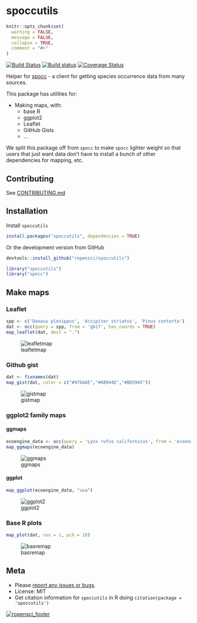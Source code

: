 spoccutils
==========

```r
knitr::opts_chunk$set(
  warning = FALSE,
  message = FALSE,
  collapse = TRUE,
  comment = "#>"
)
```

[![Build Status](https://api.travis-ci.org/ropensci/spoccutils.png)](https://travis-ci.org/ropensci/spoccutils)
[![Build status](https://ci.appveyor.com/api/projects/status/3tyojycmeqmj2pcw?svg=true)](https://ci.appveyor.com/project/sckott/spoccutils)
[![Coverage Status](https://coveralls.io/repos/ropensci/spoccutils/badge.svg)](https://coveralls.io/r/ropensci/spoccutils)

Helper for [spocc](https://github.com/ropensci/spocc) - a client for getting species occurrence data from many sources.

This package has utilities for:

* Making maps, with:
    * base R
    * ggplot2
    * Leaflet
    * GitHub Gists
    * ...

We split this package off from `spocc` to make `spocc` lighter weight so that users that just want data don't have to install a bunch of other dependencies for mapping, etc.

## Contributing

See [CONTRIBUTING.md](CONTRIBUTING.md)

## Installation

Install `spoccutils`

```r
install.packages("spoccutils", dependencies = TRUE)
```

Or the development version from GitHub

```r
devtools::install_github("ropensci/spoccutils")
```

```r
library("spoccutils")
library("spocc")
```

## Make maps

### Leaflet

```r
spp <- c('Danaus plexippus', 'Accipiter striatus', 'Pinus contorta')
dat <- occ(query = spp, from = 'gbif', has_coords = TRUE)
map_leaflet(dat, dest = ".")
```

![leafletmap](http://f.cl.ly/items/3w2Y1E3Z0T2T2z40310K/Screen%20Shot%202014-02-09%20at%2010.38.10%20PM.png)

### Github gist

```r
dat <- fixnames(dat)
map_gist(dat, color = c("#976AAE","#6B944D","#BD5945"))
```

![gistmap](http://f.cl.ly/items/343l2G0A2J3T0n2t433W/Screen%20Shot%202014-02-09%20at%2010.40.57%20PM.png)

### ggplot2 family maps

#### ggmaps

```r
ecoengine_data <- occ(query = 'Lynx rufus californicus', from = 'ecoengine', limit = 100)
map_ggmaps(ecoengine_data)
```

![ggmaps](http://f.cl.ly/items/1L3r0b3k1W2o1Z3j2I3r/Screen%20Shot%202015-07-02%20at%202.55.59%20PM.png)

#### ggplot

```r
map_ggplot(ecoengine_data, "usa")
```

![ggplot2](http://f.cl.ly/items/1k2a012u1F1H1E13370U/Screen%20Shot%202015-07-02%20at%203.21.31%20PM.png)

### Base R plots

```r
map_plot(dat, cex = 1, pch = 10)
```

![basremap](http://f.cl.ly/items/2J3d1z1t0U3r410o2T3d/Screen%20Shot%202015-07-02%20at%202.57.04%20PM.png)

## Meta

* Please [report any issues or bugs](https://github.com/ropensci/spoccutils/issues).
* License: MIT
* Get citation information for `spoccutils` in R doing `citation(package = 'spoccutils')`

[![ropensci_footer](http://ropensci.org/public_images/github_footer.png)](http://ropensci.org)
